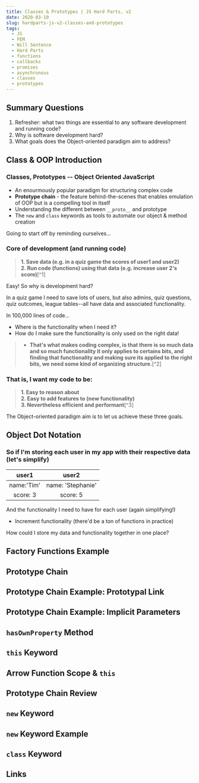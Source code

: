 ```yaml
---
title: Classes & Prototypes | JS Hard Parts, v2
date: 2020-03-10
slug: hardparts-js-v2-classes-and-prototypes
tags:
  - JS
  - FEM
  - Will Sentence
  - Hard Parts
  - functions
  - callbacks
  - promises
  - asynchronous
  - classes
  - prototypes
---
```



## Summary Questions
1. Refresher: what two things are essential to any software development and running code?
2. Why is software development hard?
3. What goals does the Object-oriented paradigm aim to address?

## Class & OOP Introduction

### Classes, Prototypes -- Object Oriented JavaScript
- An enourmously popular paradigm for structuring complex code
- **Prototype chain** - the feature behind-the-scenes that enables emulation of OOP but is a compelling tool in itself
- Understanding the different between `__proto__` and prototype 
- The `new` and `class` keywords as tools to automate our object & method creation

Going to start off by reminding ourselves...

### Core of development (and running code) 
> **1. Save data (e.g. in a quiz game the scores of user1 and user2)**  
> **2. Run code (functions) using that data (e.g. increase user 2's score)**[^1]

Easy! So why is development hard?

In a quiz game I need to save lots of users, but also admins, quiz questions, quiz outcomes, league tables--all have data and associated functionality.

In 100,000 lines of code...  
- Where is the functionality when I need it?
- How do I make sure the functionality is only used on the right data!

>* **That's what makes coding complex, is that there is so much data and so much functionality it only applies to certains bits, and finding that functionality and making sure its applied to the right bits, we need some kind of organizing structure.**[^2]

### That is, I want my code to be:
> **1. Easy to reason about**  
> **2. Easy to add features to (new functionality)**  
> **3. Nevertheless efficient and performant**[^3]

The Object-oriented paradigm aim is to let us achieve these three goals.

## Object Dot Notation

### So if I'm storing each user in my app with their respective data (let's simplify)
| user1 | user2 |
|:-----:|:-----:|
| name:'Tim' | name: 'Stephanie' |
| score: 3 | score: 5 |

And the functionality I need to have for each user (again simplifying!)
- Increment functionality (there'd be a ton of functions in practice)

How could I store my data and functionality together in one place?

## Factory Functions Example


## Prototype Chain

## Prototype Chain Example: Prototypal Link

## Prototype Chain Example: Implicit Parameters

## `hasOwnProperty` Method

## `this` Keyword

## Arrow Function Scope & `this`

## Prototype Chain Review

## `new` Keyword

## `new` Keyword Example

## `class` Keyword

## Links

